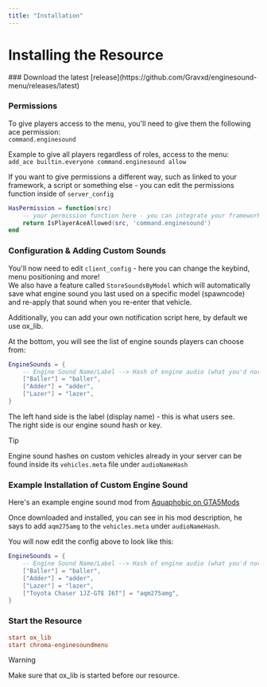 ```yaml
---
title: "Installation"
---
```



# Installing the Resource

<Steps>
### Download the latest [release](https://github.com/Gravxd/enginesound-menu/releases/latest)


### Permissions

To give players access to the menu, you'll need to give them the following ace permission:
<br/>`command.enginesound`

Example to give all players regardless of roles, access to the menu:
<br/>`add_ace builtin.everyone command.enginesound allow`

If you want to give permissions a different way, such as linked to your framework, a script or something else - you can edit the permissions function inside of `server_config`
```lua showLineNumbers filename="server_config.lua"
HasPermission = function(src)
    -- your permission function here - you can integrate your framework for jobs/perms etc
    return IsPlayerAceAllowed(src, 'command.enginesound')
end
```

### Configuration & Adding Custom Sounds

You'll now need to edit `client_config` - here you can change the keybind, menu positioning and more!
<br/>We also have a feature called `StoreSoundsByModel` which will automatically save what engine sound you last used on a specific model (spawncode) and re-apply that sound when you re-enter that vehicle.

Additionally, you can add your own notification script here, by default we use ox_lib.

At the bottom, you will see the list of engine sounds players can choose from:
```lua showLineNumbers filename="client_config.lua"
EngineSounds = {
    -- Engine Sound Name/Label --> Hash of engine audio (what you'd normally put in vehicles.meta)
    ["Baller"] = "baller",
    ["Adder"] = "adder",
    ["Lazer"] = "lazer",
}
```

The left hand side is the label (display name) - this is what users see.
<br/>The right side is our engine sound hash or key.

> [!TIP]
>
> Engine sound hashes on custom vehicles already in your server can be found inside its `vehicles.meta` file under `audioNameHash`

### Example Installation of Custom Engine Sound
Here's an example engine sound mod from [Aquaphobic on GTA5Mods](https://www.gta5-mods.com/vehicles/toyota-chaser-1jz-gte-i6t-engine-sound-oiv-add-on-fivem-sound)

Once downloaded and installed, you can see in his mod description, he says to add `aqm275amg` to the `vehicles.meta` under `audioNameHash`.

You will now edit the config above to look like this:
```lua showLineNumbers filename="client_config.lua"
EngineSounds = {
    -- Engine Sound Name/Label --> Hash of engine audio (what you'd normally put in vehicles.meta)
    ["Baller"] = "baller",
    ["Adder"] = "adder",
    ["Lazer"] = "lazer",
    ["Toyota Chaser 1JZ-GTE I6T"] = "aqm275amg",
}
```

### Start the Resource
```cfg
start ox_lib
start chroma-enginesoundmenu
```

> [!WARNING]
>
> Make sure that ox_lib is started before our resource.

</Steps>